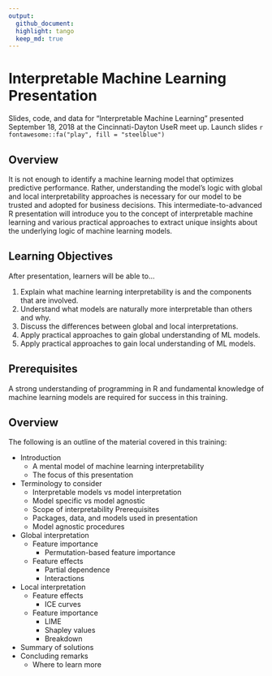 ```yaml
---
output: 
  github_document:
  highlight: tango
  keep_md: true
---
```


# Interpretable Machine Learning Presentation

Slides, code, and data for "Interpretable Machine Learning" presented September 18, 2018 at the Cincinnati-Dayton UseR meet up.  Launch slides `r fontawesome::fa("play", fill = "steelblue")` 


## Overview

It is not enough to identify a machine learning model that optimizes predictive performance.  Rather, understanding the model's logic with global and local interpretability approaches is necessary for our model to be trusted and adopted for business decisions. This intermediate-to-advanced R presentation will introduce you to the concept of interpretable machine learning and various practical approaches to extract unique insights about the underlying logic of machine learning models.


## Learning Objectives

After presentation, learners will be able to…

1. Explain what machine learning interpretability is and the components that are involved.
2. Understand what models are naturally more interpretable than others and why.
3. Discuss the differences between global and local interpretations.
4. Apply practical approaches to gain global understanding of ML models.
5. Apply practical approaches to gain local understanding of ML models.

## Prerequisites

A strong understanding of programming in R and fundamental knowledge of machine learning models are required for success in this training. 

## Overview

The following is an outline of the material covered in this training:

- Introduction
    - A mental model of machine learning interpretability
    - The focus of this presentation
- Terminology to consider
    - Interpretable models vs model interpretation
    - Model specific vs model agnostic
    - Scope of interpretability
Prerequisites
    - Packages, data, and models used in presentation
    - Model agnostic procedures
- Global interpretation 
    - Feature importance 
      - Permutation-based feature importance
    - Feature effects 
      - Partial dependence
      - Interactions
- Local interpretation
    - Feature effects 
      - ICE curves 
    - Feature importance
      - LIME
      - Shapley values
      - Breakdown 
- Summary of solutions
- Concluding remarks
    - Where to learn more
